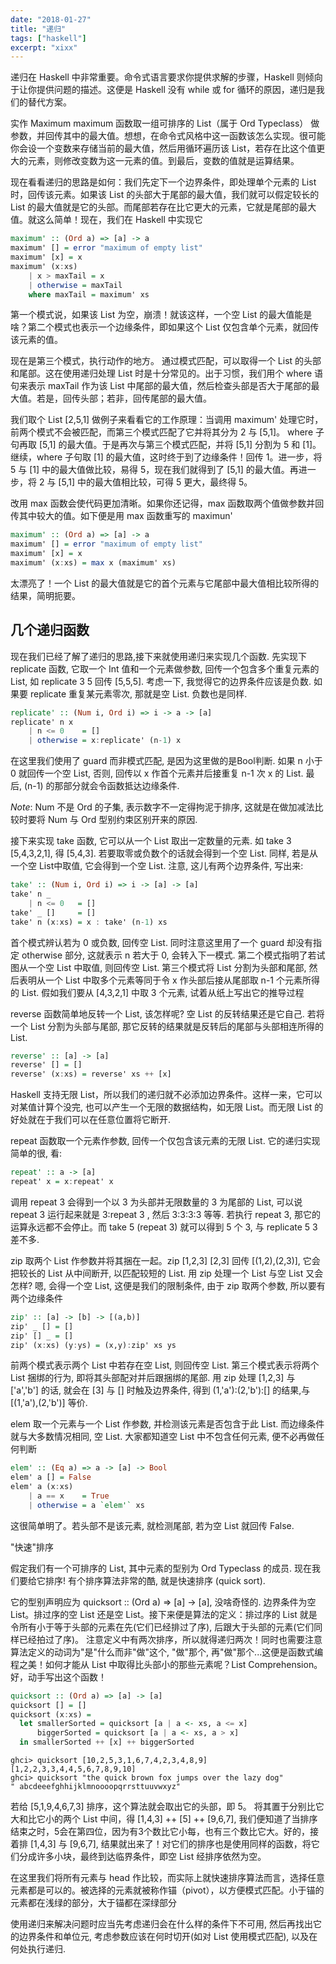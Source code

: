 ```yaml
---
date: "2018-01-27"
title: "递归"
tags: ["haskell"]
excerpt: "xixx"
---
```


递归在 Haskell 中非常重要。命令式语言要求你提供求解的步骤，Haskell 则倾向于让你提供问题的描述。这便是 Haskell 没有 while 或 for 循环的原因，递归是我们的替代方案。

实作 Maximum
maximum 函数取一组可排序的 List（属于 Ord Typeclass） 做参数，并回传其中的最大值。想想，在命令式风格中这一函数该怎么实现。很可能你会设一个变数来存储当前的最大值，然后用循环遍历该 List，若存在比这个值更大的元素，则修改变数为这一元素的值。到最后，变数的值就是运算结果。

现在看看递归的思路是如何：我们先定下一个边界条件，即处理单个元素的 List 时，回传该元素。如果该 List 的头部大于尾部的最大值，我们就可以假定较长的 List 的最大值就是它的头部。而尾部若存在比它更大的元素，它就是尾部的最大值。就这么简单！现在，我们在 Haskell 中实现它

```haskell
maximum' :: (Ord a) => [a] -> a  
maximum' [] = error "maximum of empty list"  
maximum' [x] = x  
maximum' (x:xs)   
    | x > maxTail = x  
    | otherwise = maxTail  
    where maxTail = maximum' xs
```

第一个模式说，如果该 List 为空，崩溃！就该这样，一个空 List 的最大值能是啥？第二个模式也表示一个边缘条件，即如果这个 List 仅包含单个元素，就回传该元素的值。

现在是第三个模式，执行动作的地方。 通过模式匹配，可以取得一个 List 的头部和尾部。这在使用递归处理 List 时是十分常见的。出于习惯，我们用个 where 语句来表示 maxTail 作为该 List 中尾部的最大值，然后检查头部是否大于尾部的最大值。若是，回传头部；若非，回传尾部的最大值。

我们取个 List [2,5,1] 做例子来看看它的工作原理：当调用 maximum' 处理它时，前两个模式不会被匹配，而第三个模式匹配了它并将其分为 2 与 [5,1]。 where 子句再取 [5,1] 的最大值。于是再次与第三个模式匹配，并将 [5,1] 分割为 5 和 [1]。继续，where 子句取 [1] 的最大值，这时终于到了边缘条件！回传 1。进一步，将 5 与 [1] 中的最大值做比较，易得 5，现在我们就得到了 [5,1] 的最大值。再进一步，将 2 与 [5,1] 中的最大值相比较，可得 5 更大，最终得 5。

改用 max 函数会使代码更加清晰。如果你还记得，max 函数取两个值做参数并回传其中较大的值。如下便是用 max 函数重写的 maximun'

```haskell
maximum' :: (Ord a) => [a] -> a  
maximum' [] = error "maximum of empty list"  
maximum' [x] = x  
maximum' (x:xs) = max x (maximum' xs)  
```

太漂亮了！一个 List 的最大值就是它的首个元素与它尾部中最大值相比较所得的结果，简明扼要。

## 几个递归函数
现在我们已经了解了递归的思路,接下来就使用递归来实现几个函数. 先实现下 replicate 函数, 它取一个 Int 值和一个元素做参数, 回传一个包含多个重复元素的 List, 如 replicate 3 5 回传 [5,5,5]. 考虑一下, 我觉得它的边界条件应该是负数. 如果要 replicate 重复某元素零次, 那就是空 List. 负数也是同样.

```haskell
replicate' :: (Num i, Ord i) => i -> a -> [a]  
replicate' n x  
    | n <= 0    = []  
    | otherwise = x:replicate' (n-1) x
```

在这里我们使用了 guard 而非模式匹配, 是因为这里做的是Bool判断. 如果 n 小于 0 就回传一个空 List, 否则, 回传以 x 作首个元素并后接重复 n-1 次 x 的 List. 最后, (n-1) 的那部分就会令函数抵达边缘条件.

*Note*: Num 不是 Ord 的子集, 表示数字不一定得拘泥于排序, 这就是在做加减法比较时要将 Num 与 Ord 型别约束区别开来的原因.

接下来实现 take 函数, 它可以从一个 List 取出一定数量的元素. 如 take 3 [5,4,3,2,1], 得 [5,4,3]. 若要取零或负数个的话就会得到一个空 List. 同样, 若是从一个空 List中取值, 它会得到一个空 List. 注意, 这儿有两个边界条件, 写出来:

```haskell
take' :: (Num i, Ord i) => i -> [a] -> [a]  
take' n _  
    | n <= 0   = []  
take' _ []     = []  
take' n (x:xs) = x : take' (n-1) xs 
```

首个模式辨认若为 0 或负数, 回传空 List. 同时注意这里用了一个 guard 却没有指定 otherwise 部分, 这就表示 n 若大于 0, 会转入下一模式. 第二个模式指明了若试图从一个空 List 中取值, 则回传空 List. 第三个模式将 List 分割为头部和尾部, 然后表明从一个 List 中取多个元素等同于令 x 作头部后接从尾部取 n-1 个元素所得的 List. 假如我们要从 [4,3,2,1] 中取 3 个元素, 试着从纸上写出它的推导过程

reverse 函数简单地反转一个 List, 该怎样呢? 空 List 的反转结果还是它自己. 若将一个 List 分割为头部与尾部, 那它反转的结果就是反转后的尾部与头部相连所得的 List.

```haskell
reverse' :: [a] -> [a]  
reverse' [] = []  
reverse' (x:xs) = reverse' xs ++ [x]  
```

Haskell 支持无限 List，所以我们的递归就不必添加边界条件。这样一来，它可以对某值计算个没完, 也可以产生一个无限的数据结构，如无限 List。而无限 List 的好处就在于我们可以在任意位置将它断开.

repeat 函数取一个元素作参数, 回传一个仅包含该元素的无限 List. 它的递归实现简单的很, 看:

```haskell
repeat' :: a -> [a]  
repeat' x = x:repeat' x  
```

调用 repeat 3 会得到一个以 3 为头部并无限数量的 3 为尾部的 List, 可以说 repeat 3 运行起来就是 3:repeat 3 , 然后 3:3:3:3 等等. 若执行 repeat 3, 那它的运算永远都不会停止。而 take 5 (repeat 3) 就可以得到 5 个 3, 与 replicate 5 3 差不多.

zip 取两个 List 作参数并将其捆在一起。zip [1,2,3] [2,3] 回传 [(1,2),(2,3)], 它会把较长的 List 从中间断开, 以匹配较短的 List. 用 zip 处理一个 List 与空 List 又会怎样? 嗯, 会得一个空 List, 这便是我们的限制条件, 由于 zip 取两个参数, 所以要有两个边缘条件

```haskell
zip' :: [a] -> [b] -> [(a,b)]  
zip' _ [] = []  
zip' [] _ = []  
zip' (x:xs) (y:ys) = (x,y):zip' xs ys  
```

前两个模式表示两个 List 中若存在空 List, 则回传空 List. 第三个模式表示将两个 List 捆绑的行为, 即将其头部配对并后跟捆绑的尾部. 用 zip 处理 [1,2,3] 与 ['a','b'] 的话, 就会在 [3] 与 [] 时触及边界条件, 得到 (1,'a'):(2,'b'):[] 的结果,与 [(1,'a'),(2,'b')] 等价.

elem 取一个元素与一个 List 作参数, 并检测该元素是否包含于此 List. 而边缘条件就与大多数情况相同, 空 List. 大家都知道空 List 中不包含任何元素, 便不必再做任何判断

```haskell
elem' :: (Eq a) => a -> [a] -> Bool  
elem' a [] = False  
elem' a (x:xs)  
    | a == x    = True  
    | otherwise = a `elem'` xs   
```

这很简单明了。若头部不是该元素, 就检测尾部, 若为空 List 就回传 False.

"快速"排序

假定我们有一个可排序的 List, 其中元素的型别为 Ord Typeclass 的成员. 现在我们要给它排序! 有个排序算法非常的酷, 就是快速排序 (quick sort). 

它的型别声明应为 quicksort :: (Ord a) => [a] -> [a], 没啥奇怪的. 边界条件为空 List。排过序的空 List 还是空 List。接下来便是算法的定义：排过序的 List 就是令所有小于等于头部的元素在先(它们已经排过了序), 后跟大于头部的元素(它们同样已经拍过了序)。 注意定义中有两次排序，所以就得递归两次！同时也需要注意算法定义的动词为"是"什么而非"做"这个, "做"那个, 再"做"那个...这便是函数式编程之美！如何才能从 List 中取得比头部小的那些元素呢？List Comprehension。好，动手写出这个函数！

```haskell
quicksort :: (Ord a) => [a] -> [a]  
quicksort [] = []  
quicksort (x:xs) =  
  let smallerSorted = quicksort [a | a <- xs, a <= x] 
      biggerSorted = quicksort [a | a <- xs, a > x]  
  in smallerSorted ++ [x] ++ biggerSorted  
```

```shell
ghci> quicksort [10,2,5,3,1,6,7,4,2,3,4,8,9]  
[1,2,2,3,3,4,4,5,6,7,8,9,10]  
ghci> quicksort "the quick brown fox jumps over the lazy dog"  
" abcdeeefghhijklmnoooopqrrsttuuvwxyz"  
```

若给 [5,1,9,4,6,7,3] 排序，这个算法就会取出它的头部，即 5。 将其置于分别比它大和比它小的两个 List 中间，得 [1,4,3] ++ [5] ++ [9,6,7], 我们便知道了当排序结束之时，5会在第四位，因为有3个数比它小每，也有三个数比它大。好的，接着排 [1,4,3] 与 [9,6,7], 结果就出来了！对它们的排序也是使用同样的函数，将它们分成许多小块，最终到达临界条件，即空 List 经排序依然为空。

在这里我们将所有元素与 head 作比较，而实际上就快速排序算法而言，选择任意元素都是可以的。被选择的元素就被称作锚（pivot），以方便模式匹配。小于锚的元素都在浅绿的部分，大于锚都在深绿部分

使用递归来解决问题时应当先考虑递归会在什么样的条件下不可用, 然后再找出它的边界条件和单位元, 考虑参数应该在何时切开(如对 List 使用模式匹配), 以及在何处执行递归.
